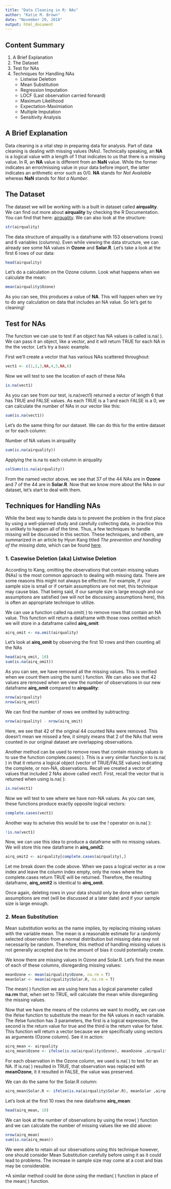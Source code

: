 ---
title: "Data Cleaning in R: NAs"
author: "Katie M. Brown"
date: "November 29, 2018"
output: html_document
---

## **Content Summary**
1. A Brief Explanation
2. The Dataset
3. Test for NAs
4. Techniques for Handling NAs
    + Listwise Deletion
    + Mean Substitution
    + Regression Imputation
    + LOCF (Last observation carried forward)
    + Maximum Likelihood
    + Expectation-Maximiation
    + Multiple Imputation
    + Sensitivity Analysis 

## **A Brief Explanation**
Data cleaning is a vital step in preparing data for analysis.  Part of data cleaning is dealing with missing values (NAs).  Technically speaking, an **NA** is a logical value with a length of 1 that indicates to us that there is a missing value.  In R, an **NA** value is different from an **NaN** value.  While the former indicates an error/missing value in your data before import, the latter indicates an arithmetic error such as 0/0.  **NA** stands for *Not Available* whereas **NaN** stands for *Not a Number*.

## **The Dataset**
The dataset we will be working with is a built in dataset called **airquality**.  We can find out more about **airquality** by checking the R Documentation.  You can find that here: [airquality](http://127.0.0.1:14320/help/library/datasets/html/airquality.html).  We can also look at the structure:

```{r}
str(airquality)
```

The data structure of airquality is a dataframe with 153 observations (rows) and 6 variables (columns).  Even while viewing the data structure, we can already see some NA values in **Ozone** and **Solar.R**.  Let's take a look at the first 6 rows of our data:

```{r}
head(airquality)
```

Let's do a calculation on the Ozone column.  Look what happens when we calculate the mean:

```{r}
mean(airquality$Ozone)
```

As you can see, this produces a value of **NA**. This will happen when we try to do any calculation on data that includes an NA value.  So let's get to cleaning!

## **Test for NAs** 

The function we can use to test if an object has NA values is called is.na( ).  We can pass it an object, like a vector, and it will return TRUE for each NA in the the vector.  Let's try a basic example.

First we'll create a vector that has various NAs scattered throughout:
```{r}
vect1 <- c(1,2,3,NA,4,5,NA,6)
```

Now we will test to see the location of each of these NAs
```{r}
is.na(vect1)
```

As you can see from our test, is.na(vect1) returned a vector of length 6 that has TRUE and FALSE values.  As each TRUE is a 1 and each FALSE is a 0, we can calculate the number of NAs in our vector like this:

```{r}
sum(is.na(vect1))
```

Let's do the same thing for our dataset.  We can do this for the entire dataset or for each column:

Number of NA values in airquality
```{r}
sum(is.na(airquality))
```

Applying the is.na to each column in airquality
```{r}
colSums(is.na(airquality))
```

From the named vector above, we see that 37 of the 44 NAs are in **Ozone** and 7 of the 44 are in **Solar.R**.  Now that we know more about the NAs in our dataset, let's start to deal with them.

## **Techniques for Handling NAs**

While the best way to handle data is to prevent the problem in the first place by using a well-planned study and carefully collecting data, in practice this is unlikely to happen all of the time.  Thus, a few techniques to handle missing will be discussed in this section.  These techniques, and others, are summarized in an article by Hyun Kang titled *The prevention and handling of the missing data*, which can be found [here](https://www.ncbi.nlm.nih.gov/pmc/articles/PMC3668100/).

### 1. Casewise Deletion (aka) Listwise Deletion
According to Kang, omitting the observations that contain missing values (NAs) is the most common approach to dealing with missing data.  There are some reasons this might not always be effective.  For example, if your sample size is small or if certain assumptions are not met, this technique may cause bias.  That being said, if our sample size is large enough and our assumptions are satisfied (we will not be discussing assumptions here), this is often an appropriate technique to utilize.

We can use a function called na.omit( ) to remove rows that contain an NA value.  This function will return a dataframe with those rows omitted which we will store in a dataframe called **airq_omit**:

```{r}
airq_omit <- na.omit(airquality)
```

Let's look at **airq_omit** by observing the first 10 rows and then counting all the NAs
```{r}
head(airq_omit, 10)
sum(is.na(airq_omit))
```

As you can see, we have removed all the missing values.  This is verified when we count them using the sum( ) function.  We can also see that 42 values are removed when we view the number of observations in our new dataframe **airq_omit** compared to **airquality**:

```{r}
nrow(airquality)
nrow(airq_omit)
```

We can find the number of rows we omitted by subtracting:
```{r}
nrow(airquality) - nrow(airq_omit)
```

Here, we see that 42 of the original 44 counted NAs were removed.  This doesn't mean we missed a few, it simply means that 2 of the NAs that were counted in our original dataset are overlapping observations.

Another method can be used to remove rows that contain missing values is to use the function complete.cases( ).  This is a very similar function to is.na( ) in that it returns a logical object (vector of TRUE/FALSE values) indicating the complete, or non-NA, observations.  Recall we created a vector of values that included 2 NAs above called vect1.  First, recall the vector that is returned when using is.na( ):
 
```{r}
is.na(vect1)
```

Now we will test to see where we have non-NA values.  As you can see, these functions produce exactly opposite logical vectors:
```{r}
complete.cases(vect1)
```

Another way to acheive this would be to use the ! operator on is.na( ):
```{r}
!is.na(vect1)
```

Now, we can use this idea to produce a dataframe with no missing values.  We will store this new dataframe in **airq_omit2**:
```{r}
airq_omit2 <- airquality[complete.cases(airquality),]
```

Let me break down the code above. When we pass a logical vector as a row index and leave the column index empty, only the rows where the complete.cases return TRUE will be returned. Therefore, the resulting dataframe, **airq_omit2** is identical to **airq_omit**.

Once again, deleting rows in your data should only be done when certain assumptions are met (will be discussed at a later date) and if your sample size is large enough.

### 2. Mean Substitution

Mean substitution works as the name implies, by replacing missing values with the variable mean.  The mean is a reasonable estimate for a randomly selected observation from a normal distribution but missing data may not necessarily be random.  Therefore, this method of handling missing values is not generally accepted due to the amount of bias it could potentially create.

We know there are missing values in Ozone and Solar.R.  Let's find the mean of each of these columns, disregarding missing values:
```{r}
meanOzone <- mean(airquality$Ozone, na.rm = T)
meanSolar <- mean(airquality$Solar.R, na.rm = T)
```

The mean( ) function we are using here has a logical parameter called **na.rm** that, when set to TRUE, will calculate the mean while disregarding the missing values.

Now that we have the means of the columns we want to modify, we can use the ifelse function to substitute the mean for the NA values in each variable.  The ifelse function has 3 parameters, the first is a logical expression, the second is the return value for true and the third is the return value for false.  This function will return a vector because we are specifically using vectors as arguments (Ozone column). See it in action:
```{r}
airq_mean <- airquality
airq_mean$Ozone <- ifelse(is.na(airquality$Ozone), meanOzone ,airquality$Ozone)
```

For each observation in the Ozone column, we used is.na( ) to test for an NA.  If is.na( ) resulted in TRUE, that observation was replaced with **meanOzone**, it it resulted in FALSE, the value was preserved.  

We can do the same for the Solar.R column:
```{r}
airq_mean$Solar.R <- ifelse(is.na(airquality$Solar.R), meanSolar ,airquality$Solar.R)
```

Let's look at the first 10 rows the new dataframe **airq_mean**:
```{r}
head(airq_mean, 10)
```

We can look at the number of observations by using the nrow( ) function and we can calculate the number of missing values like we did above:
```{r}
nrow(airq_mean)
sum(is.na(airq_mean))
```

We were able to retain all our observations using this technique however, one should consider Mean Substitution carefully before using it as it could lead to problems.  The increase in sample size may come at a cost and bias may be considerable.

*A similar method could be done using the median( ) function in place of the mean( ) function.


